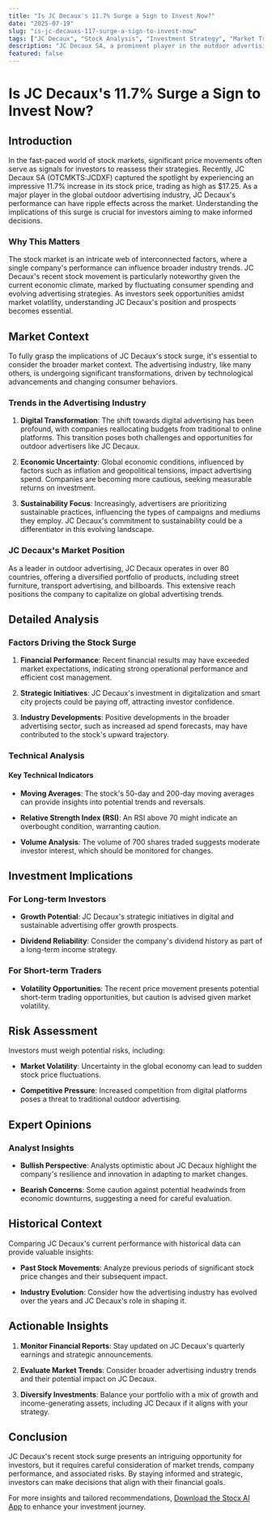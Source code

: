 ```yaml
---
title: "Is JC Decaux's 11.7% Surge a Sign to Invest Now?"
date: "2025-07-19"
slug: "is-jc-decauxs-117-surge-a-sign-to-invest-now"
tags: ["JC Decaux", "Stock Analysis", "Investment Strategy", "Market Trends", "Technical Analysis", "Advertising Industry", "Risk Management", "Expert Opinions", "Financial Insights", "Stock Market"]
description: "JC Decaux SA, a prominent player in the outdoor advertising sector, recently experienced a notable 11.7% surge in its stock price, catching the attention of investors on the OTC market. Trading at $17.25, this uptick prompts the question: Is now the right time to invest in JC Decaux? This comprehensive analysis delves into the market context, offering insights into the company's performance and the broader advertising industry trends. We examine the factors driving this price movement, including potential catalysts and market conditions. Additionally, the article explores technical indicators, investment implications for various investor profiles, and the associated risks. Expert opinions and historical comparisons provide a well-rounded perspective, equipping retail investors with actionable insights and recommendations. Whether you're a seasoned investor or new to the market, this in-depth guide will help you make an informed decision about adding JC Decaux to your portfolio."
featured: false
---
```


# Is JC Decaux's 11.7% Surge a Sign to Invest Now?

## Introduction

In the fast-paced world of stock markets, significant price movements often serve as signals for investors to reassess their strategies. Recently, JC Decaux SA (OTCMKTS:JCDXF) captured the spotlight by experiencing an impressive 11.7% increase in its stock price, trading as high as $17.25. As a major player in the global outdoor advertising industry, JC Decaux's performance can have ripple effects across the market. Understanding the implications of this surge is crucial for investors aiming to make informed decisions.

### Why This Matters

The stock market is an intricate web of interconnected factors, where a single company's performance can influence broader industry trends. JC Decaux's recent stock movement is particularly noteworthy given the current economic climate, marked by fluctuating consumer spending and evolving advertising strategies. As investors seek opportunities amidst market volatility, understanding JC Decaux's position and prospects becomes essential.

## Market Context

To fully grasp the implications of JC Decaux's stock surge, it's essential to consider the broader market context. The advertising industry, like many others, is undergoing significant transformations, driven by technological advancements and changing consumer behaviors.

### Trends in the Advertising Industry

1. **Digital Transformation**: The shift towards digital advertising has been profound, with companies reallocating budgets from traditional to online platforms. This transition poses both challenges and opportunities for outdoor advertisers like JC Decaux.

2. **Economic Uncertainty**: Global economic conditions, influenced by factors such as inflation and geopolitical tensions, impact advertising spend. Companies are becoming more cautious, seeking measurable returns on investment.

3. **Sustainability Focus**: Increasingly, advertisers are prioritizing sustainable practices, influencing the types of campaigns and mediums they employ. JC Decaux's commitment to sustainability could be a differentiator in this evolving landscape.

### JC Decaux's Market Position

As a leader in outdoor advertising, JC Decaux operates in over 80 countries, offering a diversified portfolio of products, including street furniture, transport advertising, and billboards. This extensive reach positions the company to capitalize on global advertising trends.

## Detailed Analysis

### Factors Driving the Stock Surge

1. **Financial Performance**: Recent financial results may have exceeded market expectations, indicating strong operational performance and efficient cost management.

2. **Strategic Initiatives**: JC Decaux's investment in digitalization and smart city projects could be paying off, attracting investor confidence.

3. **Industry Developments**: Positive developments in the broader advertising sector, such as increased ad spend forecasts, may have contributed to the stock's upward trajectory.

### Technical Analysis

#### Key Technical Indicators

- **Moving Averages**: The stock's 50-day and 200-day moving averages can provide insights into potential trends and reversals.

- **Relative Strength Index (RSI)**: An RSI above 70 might indicate an overbought condition, warranting caution.

- **Volume Analysis**: The volume of 700 shares traded suggests moderate investor interest, which should be monitored for changes.

## Investment Implications

### For Long-term Investors

- **Growth Potential**: JC Decaux's strategic initiatives in digital and sustainable advertising offer growth prospects.

- **Dividend Reliability**: Consider the company's dividend history as part of a long-term income strategy.

### For Short-term Traders

- **Volatility Opportunities**: The recent price movement presents potential short-term trading opportunities, but caution is advised given market volatility.

## Risk Assessment

Investors must weigh potential risks, including:

- **Market Volatility**: Uncertainty in the global economy can lead to sudden stock price fluctuations.

- **Competitive Pressure**: Increased competition from digital platforms poses a threat to traditional outdoor advertising.

## Expert Opinions

### Analyst Insights

- **Bullish Perspective**: Analysts optimistic about JC Decaux highlight the company's resilience and innovation in adapting to market changes.

- **Bearish Concerns**: Some caution against potential headwinds from economic downturns, suggesting a need for careful evaluation.

## Historical Context

Comparing JC Decaux's current performance with historical data can provide valuable insights:

- **Past Stock Movements**: Analyze previous periods of significant stock price changes and their subsequent impact.

- **Industry Evolution**: Consider how the advertising industry has evolved over the years and JC Decaux's role in shaping it.

## Actionable Insights

1. **Monitor Financial Reports**: Stay updated on JC Decaux's quarterly earnings and strategic announcements.

2. **Evaluate Market Trends**: Consider broader advertising industry trends and their potential impact on JC Decaux.

3. **Diversify Investments**: Balance your portfolio with a mix of growth and income-generating assets, including JC Decaux if it aligns with your strategy.

## Conclusion

JC Decaux's recent stock surge presents an intriguing opportunity for investors, but it requires careful consideration of market trends, company performance, and associated risks. By staying informed and strategic, investors can make decisions that align with their financial goals.

For more insights and tailored recommendations, [Download the Stocx AI App](https://stocx.co) to enhance your investment journey.

